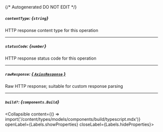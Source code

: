 {/* Autogenerated DO NOT EDIT  */}

##### `contentType`: *{`string`}*
HTTP response content type for this operation

---
##### `statusCode`: *{`number`}*
HTTP response status code for this operation

---
##### `rawResponse`: [*{ `AxiosResponse` }*](https://axios-http.com/docs/res_schema)
Raw HTTP response; suitable for custom response parsing

---
##### `build?`: *{`components.Build`}*
<Collapsible content={() => import('/content/types/models/components/build/typescript.mdx')} openLabel={Labels.showProperties} closeLabel={Labels.hideProperties}>
</Collapsible>


